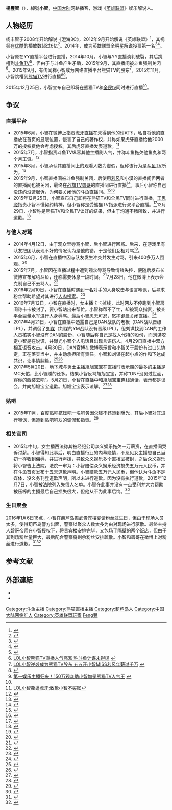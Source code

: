 {{For|一個在寶可夢動畫出現的人物|小智}}
{{Multiple issues|
{{prose|time=2019-01-11T10:48:02+00:00}}
{{trivia|time=2019-01-11T10:48:02+00:00}}
{{BLPdispute|time=2021-11-13T10:44:26+00:00}}
{{BLPsources|time=2021-11-13T10:44:26+00:00}}
}}
{{noteTA
| G1 = Games
}}
{{Infobox person
| 前綴尊稱   = 
| 姓名       = 楊豐智
| 後綴尊稱   = 
| 圖像       = 
| 圖像大小   = 
| 圖像替代   = 
| 圖像說明   = 
| 原文名     = 
| 語系       = 
| 羅馬拼音   = 
| 本名       = 
| 英文名     = 
| 字         = 
| 號         = 
| 出生名     = 
| 出生日期   = {{Birth date and age|1989|1|6}}
| 出生地     = {{CHN}}[[辽宁省|辽宁省]][[葫芦岛市|葫芦岛市]]
| 受洗       = 
| 失蹤日期   = 
| 失蹤地     = 
| 失蹤情況   = 
| 死亡日期   = 
| 死亡地     = 
| 死因       = 
| 遺體發現地 = 
| 墓地       = 
| 墓地坐標   = 
| 紀念建築   = 
| 居住地     = 
| 國籍       = {{PRC}}
| 籍貫       = 
| 別名       = 小智
| 種族       = [[漢族|漢族]]
| 語言       = [[漢語|漢語]]
| 公民權     = 
| 教育程度   = 
| 母校       = 
| 職業       = 遊戲解說
| 活躍時期   = 2008年至今
| 僱主       = 
| 組織       = 
| 機構       = 
| 知名原因   = 其解说风格幽默搞笑
| 知名作品   =LOL小智解说系列
| 風格       = 
| 受影響於   = 
| 影響於     = 
| 家鄉       = 
| 薪金       = 
| 淨資產     = 
| 身高       = 
| 體重       = 
| 髮色       = 
| 瞳色       = 
| 三圍       = 
| 電視節目   = 
| 頭銜       = 
| 頭銜時期   = 
| 前任       = 
| 繼任       = 
| 政黨       = 
| 政治運動   = 
| 競爭者     = 
| 董事會     = 
| 宗教信仰   = 
| 宗派       = 
| 刑事起訴   = 
| 刑事處罰   = 
| 刑事狀況   = 
| 配偶       = 
| 伴侶       = 
| 子女       = 
| 父母       = 
| 親屬       = 
| 呼號       = 
| 獲獎       = 
| 簽名       = 
| 簽名大小   = 
| 簽名替代   = 
| module     = 
| module2    = 
| module3    = 
| module4    = 
| module5    = 
| module6    = 
| 網站       = 
| 腳註       = 
| 寬度       = 
}}

'''楊豐智'''（{{bd|1989年|1月6日|||catIdx=Y杨}}），綽號'''小智'''，[[中国大陆|中国大陆]]网路播客，游戏《[[英雄联盟|英雄联盟]]》娱乐解说人。

== 人物经历 ==
杨丰智于2008年开始解说《[[澄海3C|澄海3C]]》，2012年9月开始解说《[[英雄联盟|英雄联盟]]》<ref>{{Cite web |url=http://news.7k7k.com/doc/20150317/502244_3.html |title=lol小智本人照片小智与澄海英雄联盟不得不说的故事 |access-date=2015-08-24 |archive-url=https://web.archive.org/web/20151117033254/http://news.7k7k.com/doc/20150317/502244_3.html |archive-date=2015-11-17 |dead-url=yes }}</ref>，其视频在[[优酷|优酷]]的播放数超过6亿<ref>{{Cite web |url=http://i.youku.com/u/UMzU3MjkzOTI0 |title=从优酷界面可知 |access-date=2015-08-24 |archive-date=2019-09-14 |archive-url=https://web.archive.org/web/20190914143248/http://i.youku.com/u/UMzU3MjkzOTI0 |dead-url=no }}</ref>。2014年，成为英雄联盟全明星解说投票第一名<ref>{{Cite web |url=http://lol.yzz.cn/news/201404-791777.shtml |title=2014全明星解说投票 小智小苍暂领衔 |access-date=2015-11-18 |archive-date=2019-08-12 |archive-url=https://web.archive.org/web/20190812083940/http://lol.yzz.cn/news/201404-791777.shtml |dead-url=no }}</ref><ref>{{Cite web |url=http://lol.52pk.com/xinwen/5987240.shtml |title=LOL全明星解说票选第一名：小智专访 |access-date=2015-11-18 |archive-date=2019-08-15 |archive-url=https://web.archive.org/web/20190815202529/http://lol.52pk.com/xinwen/5987240.shtml |dead-url=no }}</ref>。

小智原在YY直播平台进行直播，2014年10月，小智与YY直播谈判破裂，其后跳槽到[[斗鱼TV|斗鱼TV]]<ref>{{Cite web |url=http://www.wj001.com/news/game/2014-10-26/339960.html |title=LOL小智与YY谈崩跳槽斗鱼TV 小智斗鱼直播时间 |access-date=2015-08-06 |archive-url=https://web.archive.org/web/20150722055736/http://www.wj001.com/news/game/2014-10-26/339960.html |archive-date=2015-07-22 |dead-url=yes }}</ref>，但由于与斗鱼产生矛盾，2015年9月，其直播间被斗鱼强制关闭<ref>[http://tech.hnr.cn/sm/2015/1116/37832.html LOL小智熊猫TV直播人气高涨 称斗鱼计谋未得逞] {{webarchive|url=https://web.archive.org/web/20151119004755/http://tech.hnr.cn/sm/2015/1116/37832.html |date=2015-11-19 }}</ref>。2015年9月，有传闻称小智成为网络直播平台熊猫TV的股东<ref>[http://gz.ifeng.com/mingqi/detail_2015_09/12/4339979_0.shtml LOL小智逆袭成为熊猫TV股东 五五开小智MISS若风年薪过千万] {{webarchive|url=https://web.archive.org/web/20151107070751/http://gz.ifeng.com/mingqi/detail_2015_09/12/4339979_0.shtml |date=2015-11-07 }}</ref>，2015年11月，小智跳槽到[[熊猫TV|熊猫TV]]进行直播<ref>{{Cite web |url=http://www.techweb.com.cn/onlinegamenews/2015-11-12/2225536.shtml |title=lol小智“感谢”斗鱼让他休息：钱一分没少拿 人气也没损失 |access-date=2015-11-14 |archive-date=2019-08-18 |archive-url=https://web.archive.org/web/20190818184116/http://www.techweb.com.cn/onlinegamenews/2015-11-12/2225536.shtml |dead-url=no }}</ref><ref>[http://www.ptbus.com/view/575740 第一娱乐主播归来！150万观众助小智加冕熊猫TV人气王] {{webarchive|url=https://web.archive.org/web/20151117013927/http://www.ptbus.com/view/575740 |date=2015-11-17 }}</ref>。

2015年12月25日，小智宣布自己即将在熊猫TV和[[全民tv|全民tv]]同时进行直播<ref name=sohu />。

== 争议 ==
=== 直播平台 ===
* 2015年6月，小智在微博上指责[[虎牙直播|虎牙直播]]在未得到他的许可下，私自将他的直播放在首页的显眼位置，侵害了自己的著作权，并称如果虎牙直播给他2000万的授权费他会考虑授权。其后虎牙直播发表道歉。<ref>[http://www.taihainet.com/news/finance/hot/2015-06-07/1435347.html LOL小智撕逼虎牙:致歉小智不买账]{{dead link|date=2018年3月 |bot=InternetArchiveBot |fix-attempted=yes }}</ref>
* 2015年7月，小智指责斗鱼TV纵容其他主播刷人气，并称斗鱼拖欠他鱼丸和两个月工资。<ref>{{Cite web |url=http://news.candou.com/599001.shtml |title=LOL小智与斗鱼撕逼视频 解约事件是否走文森特之路 |access-date=2015-08-24 |archive-date=2020-02-24 |archive-url=https://web.archive.org/web/20200224102407/http://news.candou.com/599001.shtml |dead-url=no }}</ref>
* 2015年8月，小智承认其直播间上的观看人数为虚假，但称该行为是[[斗鱼TV|斗鱼TV]]所为。<ref>{{Cite web |url=http://www.265g.com/hotgame/gl/693577.html?_t=t |title=LOL小智爆直播人数水分200W虚假 |access-date=2015-08-24 |archive-date=2018-06-17 |archive-url=https://web.archive.org/web/20180617015246/http://www.265g.com/hotgame/gl/693577.html?_t=t |dead-url=no }}</ref>
* 2015年9月，小智直播间被斗鱼强制关闭，后使用[[若风|若风]]和小漠的直播间但两者的直播间也被关闭，最终在[[战旗TV|战旗TV]][[碧哥|碧哥]]的直播间进行直播<ref>{{Cite web |url=http://news.chinabyte.com/481/13546981.shtml |title=斗鱼彻底怒了!LOL小智借尸还魂直播遭斗鱼封杀 |access-date=2015-11-18 |archive-url=https://web.archive.org/web/20151118225849/http://news.chinabyte.com/481/13546981.shtml |archive-date=2015-11-18 |dead-url=yes }}</ref>。事后小智称自己没违约没遭起诉，为何要关闭他的斗鱼直播间。<ref>{{Cite web |url=http://www.techweb.com.cn/onlinegamenews/2015-09-14/2201448.shtml |title=LOL小智欲“借尸还魂”继续直播 若风被连累封房间 |access-date=2015-09-16 |archive-date=2019-08-14 |archive-url=https://web.archive.org/web/20190814205857/http://www.techweb.com.cn/onlinegamenews/2015-09-14/2201448.shtml |dead-url=no }}</ref><ref>{{Cite web |url=http://mt.sohu.com/20150915/n421186004.shtml |title=斗鱼TV起诉蛋糕等多名主播 lol小智：不起诉为何关我直播间 |access-date=2015-09-16 |archive-date=2015-11-19 |archive-url=https://web.archive.org/web/20151119034000/http://mt.sohu.com/20150915/n421186004.shtml |dead-url=no }}</ref>
* 2015年12月25日，小智宣布自己即将在熊猫TV和全民TV同时进行直播，[[王思聪|王思聪]]指责小智不懂契约精神，但小智称是受熊猫TV指派进行双平台直播。<ref>{{Cite web |url=http://www.pcpop.com/doc/1/1548/1548227.shtml |title=LOL小智直播脚踩两只船 王思聪称其契约精神都不知 |access-date=2015-12-28 |archive-date=2016-08-10 |archive-url=https://web.archive.org/web/20160810135951/http://www.pcpop.com/doc/1/1548/1548227.shtml |dead-url=no }}</ref>12月29日，小智称是熊猫TV和全民TV谈好的结果，但由于沟通不畅所致，并进行道歉。<ref name=sohu>{{cite news|url=http://sports.sohu.com/20151231/n433142415.shtml|title=LOL无双小智澄清直播事件 认错称有愧于王思聪|accessdate=2015-12-31|archive-date=2019-08-18|archive-url=https://web.archive.org/web/20190818172118/http://sports.sohu.com/20151231/n433142415.shtml|dead-url=no}}</ref>

=== 与他人对骂 ===
*2014年4月12日，由于观众里辱骂小智，后小智进行回骂。后来，在游戏里有队友把团队表现不好的情况认为是他的错，于是他们互相对骂<ref>{{Cite web |url=http://games.qq.com/a/20150413/001413.htm#p=1 |title=LOL小智：再这样下去 我可能会崩溃 |access-date=2015-08-24 |archive-date=2019-11-12 |archive-url=https://web.archive.org/web/20191112025539/https://games.qq.com/a/20150413/001413.htm#p=1 |dead-url=no }}</ref>。
*2015年6月，小智在直播中因与队友发生冲突并发生对骂，引来400多万人围观。<ref>{{Cite web |url=http://news.52pk.com/shtml/20150603/6435372.shtml |title=LOL小智和网友对骂 直播人数飙升500万 |access-date=2015-08-24 |archive-date=2019-08-18 |archive-url=https://web.archive.org/web/20190818152716/http://news.52pk.com/shtml/20150603/6435372.shtml |dead-url=no }}</ref>
*2015年7月，小智因在直播过程中遭到观众辱骂导致情绪失控，便随后发布长微博宣布解约斗鱼，还称需要休息一段时间。<ref>{{Cite web |url=http://news.chinabyte.com/245/13479745_3.shtml |title=斗鱼tv小智和女友帅爆了 小智直播受辱解约斗鱼 |access-date=2015-08-24 |archive-url=https://web.archive.org/web/20150918010226/http://news.chinabyte.com/245/13479745_3.shtml |archive-date=2015-09-18 |dead-url=yes }}</ref>7月28日，他在微博上表示会克制自己不去骂人。<ref>{{Cite web |url=http://www.taihainet.com/news/finance/hot/2015-08-02/1492236.html |title=斗鱼tv主播LOL小智自揭喜欢骂人 揭小智完整个人资料 |access-date=2015-08-24 |archive-url=https://web.archive.org/web/20150924112850/http://www.taihainet.com/news/finance/hot/2015-08-02/1492236.html |archive-date=2015-09-24 |dead-url=yes }}</ref>
*2016年2月10日，小智在直播时遇到一名对手的人身攻击与语言嘲讽，后寻求粉丝帮助希望对其进行[[人肉搜索|人肉搜索]]。<ref>{{Cite web |url=http://www.techweb.com.cn/shoujiyouxi/2016-02-11/2276072.shtml |title=lol 英雄联盟 小智直播怒砸键盘 微博人肉玩家为哪般？ |access-date=2016-02-12 |archive-date=2019-08-18 |archive-url=https://web.archive.org/web/20190818211201/http://www.techweb.com.cn/shoujiyouxi/2016-02-11/2276072.shtml |dead-url=no }}</ref>
*2016年7月12日，小智在直播时，女主播卡卡掉线，此时网友不停跑到小智房间称卡卡被封了，要小智站出来帮忙。小智称帮不了忙，却被观众指责，被某平台巨量水军进行人身辱骂。最后小智忍无可忍，怒摔键盘关闭直播。<ref>{{Cite web |url=http://games.qq.com/a/20160713/001200.htm?t=1468378306073#p=1 |title=小智刚黑粉摔键盘 到底是谁在膨胀？ |access-date=2016-07-15 |archive-date=2019-11-30 |archive-url=https://web.archive.org/web/20191130163942/https://games.qq.com/a/20160713/001200.htm?t=1468378306073#p=1 |dead-url=no }}</ref>
*2017年4月21日，小智在直播中透露自己是DAN战队的老板（DAN战队晋级LPL），并调侃了[[刘谋|刘谋]]（刘谋的YM战队没有晋级LPL），但刘谋找到DAN的工作人员核实小智没有DAN的股份，小智随后称自己是找人代持的股份，而刘谋咬定小智是在说谎，并曝光小智个人电话且出现言语伤人。4月29日直播中双方相互语音攻击。4月30日，DAN官博在微博表示曾和小智关于股份有过口头协定，正在落实当中，并主动承担所有责任。小智和刘谋在起小点的作和下达成共识，让事情翻篇。<ref>{{Cite web |url=http://www.hxnews.com/news/dmyx/djyx/yxxw/201706/14/1237094.shtml |title=lol小智与PDD撕逼事件怎么回事始末回顾 lol小智与PDD关系怎么样 |access-date=2017-06-28 |archive-date=2019-08-15 |archive-url=https://web.archive.org/web/20190815103325/http://www.hxnews.com/news/dmyx/djyx/yxxw/201706/14/1237094.shtml |dead-url=no }}</ref><ref>{{Cite web |url=http://finance.ifeng.com/a/20170502/15334054_0.shtml |title=英雄联盟：该来的总是要来的：PDD小智撕逼事件始末 |access-date=2017-06-28 |archive-date=2019-08-14 |archive-url=https://web.archive.org/web/20190814110834/http://finance.ifeng.com/a/20170502/15334054_0.shtml |dead-url=no }}</ref>
*2017年5月20日，[[地下城与勇士|地下城与勇士]]主播旭旭宝宝在直播时表示赚的最多的主播是MC天佑，比小智赚的还多。结果小智反骂旭旭宝宝，并称“DNF没见过世面，穿你的西装去吧”。5月21日，小智在直播中和旭旭宝宝连线通话，表示都是误会，并向旭旭宝宝道歉。旭旭宝宝表示谅解。<ref>{{Cite web |url=http://fj.china.com.cn/p/342448.html |title=lol主播小智再撕名dnf主播旭旭宝宝 互相撕逼事情是这样的！ |access-date=2017-06-28 |archive-date=2019-08-12 |archive-url=https://web.archive.org/web/20190812070937/http://fj.china.com.cn/p/342448.html |dead-url=no }}</ref><ref>{{Cite web |url=http://sports.huanqiu.com/gdsports/2017-05/10717834.html |title=LOL小智直播向DNF旭旭宝宝道歉：玩笑开过头了 |access-date=2017-06-28 |archive-date=2019-08-13 |archive-url=https://web.archive.org/web/20190813231444/http://sports.huanqiu.com/gdsports/2017-05/10717834.html |dead-url=no }}</ref>

=== 贴吧 ===
* 2015年11月，[[百度贴吧|百度贴吧]]抗压吧一名吧务因欠钱不还遭到曝光，其后小智对其进行嘲讽，但遭到贴吧吧友的调侃和指责。<ref>{{Cite web |url=http://www.techweb.com.cn/onlinegamenews/2015-11-04/2221645.shtml |title=LOL小智又惹事 嘲笑贴吧吧务借钱逃跑 |access-date=2015-11-18 |archive-date=2019-08-13 |archive-url=https://web.archive.org/web/20190813024359/http://www.techweb.com.cn/onlinegamenews/2015-11-04/2221645.shtml |dead-url=no }}</ref>

===相关官司===
*2015年中旬，女主播西法称其被经纪公司众义娱乐拖欠一万薪资，在直播间哭诉讨薪。小智得知此事后，明白直播行业的内幕隐情，不忍见女主播想自己当初一样收到侮辱，并进行声援，导致众义娱乐多个直播室被封，之后众义娱乐将小智告上法院，法院一审为：小智赔偿众义娱乐经济损失五万元人民币，并在斗鱼首页发布十五天道歉声明。小智赔款五万元人民币，但他认为斗鱼不是媒体，没义务刊登道歉声明，所以未进行道歉。因为没有执行道歉，2015年12月7日，小智被法院列入失信人名单。小智在此事并没有一点受利并大力帮助被压榨的主播最后自己损失很大，但他从不为此事后悔。<ref>{{Cite web |url=http://games.sina.com.cn/g/g/2016-01-04/fxneept3642915.shtml |title=LOL解说小智回应进入失信名单：我上失信我骄傲 |access-date=2016-01-06 |archive-date=2019-08-15 |archive-url=https://web.archive.org/web/20190815181043/http://games.sina.com.cn/g/g/2016-01-04/fxneept3642915.shtml |dead-url=no }}</ref>

===生日聚会===
2016年1月6日18点，小智在葫芦岛振武贵宾楼宴请粉丝过生日，但由于现场人员太多，使得葫芦岛警方出面，警察以聚众人数太多为由对现场进行驱散。最终主持人碧哥帝师在小智授权下，将贵宾楼安排完毕，又包场了隔壁的两个饭店，但由于其到场粉丝量巨大，最后配合警察将剩余粉丝安排疏散。小智和碧哥在微博上对粉丝进行道歉。<ref>{{Cite web |url=http://mt.sohu.com/20160107/n433791540.shtml |title=LOL小智庆生 三千粉丝空降葫芦岛 |access-date=2016-04-08 |archive-date=2017-01-14 |archive-url=https://web.archive.org/web/20170114122534/http://mt.sohu.com/20160107/n433791540.shtml |dead-url=no }}</ref><ref>{{Cite web |url=http://www.gamefy.cn/nview.php?id=6026 |title=三千粉丝空降葫芦岛 LOL解说小智生日聚会仍不露面 |access-date=2016-04-08 |archive-date=2019-08-12 |archive-url=https://web.archive.org/web/20190812202907/http://www.gamefy.cn/nview.php?id=6026 |dead-url=no }}</ref>

== 参考文献 ==
{{reflist|2}}

== 外部連結 ==
* {{Youku|user=UMzU3MjkzOTI0|lol超级小智}}
* {{鬥魚TV|73104}}{{Dead link}}

{{DEFAULTSORT:Y}}
[[Category:斗鱼主播|Category:斗鱼主播]]
[[Category:熊猫直播主播|Category:熊猫直播主播]]
[[Category:葫芦岛人|Category:葫芦岛人]]
[[Category:中国大陆网络红人|Category:中国大陆网络红人]]
[[Category:英雄联盟玩家|Category:英雄联盟玩家]]
[[Category:楊姓|Feng豐]]